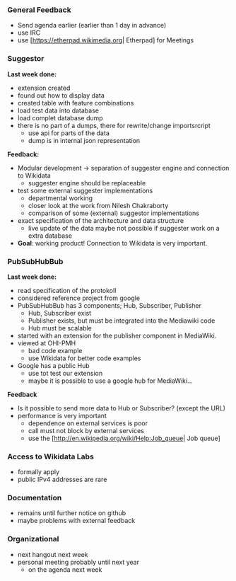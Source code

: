===General Feedback===
* Send agenda earlier (earlier than 1 day in advance)
* use IRC
* use [https://etherpad.wikimedia.org| Etherpad] for Meetings

=== Suggestor ===
'''Last week done:'''
* extension created
* found out how to display data
* created table with feature combinations
* load test data into database
* load complet database dump
* there is no part of a dumps, there for rewrite/change importsrcript
** use api for parts of the data
** dump is in internal json representation

'''Feedback:'''  
* Modular development -> separation of suggester engine and connection to Wikidata
** suggester engine should be replaceable
* test some external suggester implementations
** departmental working
** closer look at the work from Nilesh Chakraborty
** comparison of some (external) suggestor implementations
* exact specification of the architecture and data structure
** live update of the data maybe not possible if suggester work on a extra database
* '''Goal''': working product! Connection to Wikidata is very important.

=== PubSubHubBub ===
'''Last week done:'''
* read specification of the protokoll
* considered reference project from google
* PubSubHubBub has 3 components; Hub, Subscriber, Publisher
** Hub, Subscriber exist
** Publisher exists, but must be integrated into the Mediawiki code
** Hub must be scalable
* started with an extension for the publisher component in MediaWiki.
* viewed at OHI-PMH
** bad code example
** use Wikidata for better code examples
* Google has a public Hub
** use tot test our extension
** maybe it is possible to use a google hub for MediaWiki...

'''Feedback'''
* Is it possible to send more data to Hub or Subscriber? (except the URL)
* performance is very important
** dependence on external services is poor
** call must not block by external services
** use the [http://en.wikipedia.org/wiki/Help:Job_queue| Job queue]

=== Access to Wikidata Labs ===
* formally apply
* public IPv4 addresses are rare


=== Documentation ===
* remains until further notice on github
* maybe problems with external feedback

=== Organizational ===
* next hangout next week
* personal meeting probably until next year 
** on the agenda next week
